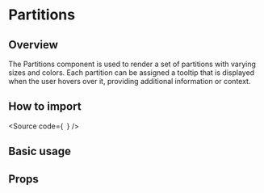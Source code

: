 

<Meta of={Stories} />

<H1>Partitions</H1>

<H2>Overview</H2>

The Partitions component is used to render a set of partitions with varying sizes and colors.
Each partition can be assigned a tooltip that is displayed when the user hovers over it,
providing additional information or context.

<H2>How to import</H2>

<Source
  code={`
`}
/>

<H2>Basic usage</H2>

<Canvas of={Stories.Base} />

<H2>Props</H2>

<ArgTypes of={Stories} />

